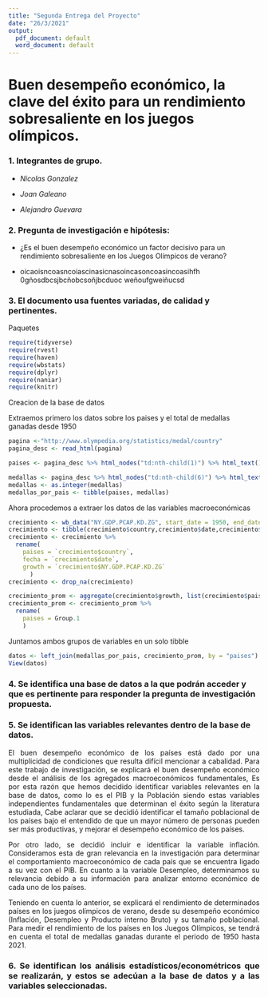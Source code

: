 ```yaml
---
title: "Segunda Entrega del Proyecto"
date: "26/3/2021"
output:
  pdf_document: default
  word_document: default
---
```


# **Buen desempeño económico, la clave del éxito para un rendimiento sobresaliente en los juegos olímpicos.**

### **1.** Integrantes de grupo.

-   *Nicolas Gonzalez*

-   *Joan Galeano*

-   *Alejandro Guevara*

### **2.** Pregunta de investigación e hipótesis:

-   ¿Es el buen desempeño económico un factor decisivo para un rendimiento sobresaliente en los Juegos Olímpicos de verano?

-   oicaoisncoasncoiascinasicnasoincasoncoasincoasihfh      0gñosdbcsjbcñobcsoñjbcduoc    weñoufgweiñucsd

### **3.** El documento usa fuentes variadas, de calidad y pertinentes.
Paquetes
```r
require(tidyverse)
require(rvest)
require(haven)
require(wbstats)
require(dplyr)
require(naniar)
require(knitr)
```
Creacion de la base de datos

Extraemos primero los datos sobre los paises y el total de medallas ganadas desde 1950
```r
pagina <-"http://www.olympedia.org/statistics/medal/country"
pagina_desc <- read_html(pagina)

paises <- pagina_desc %>% html_nodes("td:nth-child(1)") %>% html_text() 

medallas <- pagina_desc %>% html_nodes("td:nth-child(6)") %>% html_text()
medallas <- as.integer(medallas)
medallas_por_pais <- tibble(paises, medallas)
```

Ahora procedemos a extraer los datos de las variables macroeconómicas
```r
crecimiento <- wb_data("NY.GDP.PCAP.KD.ZG", start_date = 1950, end_date = 2019)
crecimiento <- tibble(crecimiento$country,crecimiento$date,crecimiento$NY.GDP.PCAP.KD.ZG)
crecimiento <- crecimiento %>% 
  rename(
    paises = `crecimiento$country`,
    fecha = `crecimiento$date`,
    growth = `crecimiento$NY.GDP.PCAP.KD.ZG`
      )
crecimiento <- drop_na(crecimiento)

crecimiento_prom <- aggregate(crecimiento$growth, list(crecimiento$paises), FUN=mean)
crecimiento_prom <- crecimiento_prom %>%
  rename(
    paises = Group.1
    )
```
Juntamos ambos grupos de variables en un solo tibble
```r
datos <- left_join(medallas_por_pais, crecimiento_prom, by = "paises")
View(datos)
```

### **4.** Se identifica una base de datos a la que podrán acceder y que es pertinente para responder la pregunta de investigación propuesta.

### **5.** Se identifican las variables relevantes dentro de la base de datos.

<div style="text-align: justify">

El buen desempeño económico de los países está dado por una multiplicidad de condiciones que resulta difícil mencionar a cabalidad. Para este trabajo de investigación, se explicará el buen desempeño económico desde el análisis de los agregados macroeconómicos fundamentales, Es por esta razón que hemos decidido identificar variables relevantes en la base de datos, como lo es el PIB y la Población siendo estas variables independientes fundamentales que determinan el éxito según la literatura estudiada, Cabe aclarar que se decidió identificar el tamaño poblacional de los países bajo el entendido de que un mayor número de personas pueden ser más productivas, y mejorar el desempeño económico de los países.

Por otro lado, se decidió incluir e identificar la variable inflación. Consideramos esta de gran relevancia en la investigación para determinar el comportamiento macroeconómico de cada país que se encuentra ligado a su vez con el PIB. En cuanto a la variable Desempleo, determinamos su relevancia debido a su información para analizar entorno económico de cada uno de los países.

Teniendo en cuenta lo anterior, se explicará el rendimiento de determinados países en los juegos olímpicos de verano, desde su desempeño económico (Inflación, Desempleo y Producto interno Bruto) y su tamaño poblacional. Para medir el rendimiento de los países en los Juegos Olímpicos, se tendrá en cuenta el total de medallas ganadas durante el periodo de 1950 hasta 2021.

<div/>

### **6.** Se identifican los análisis estadísticos/econométricos que se realizarán, y estos se adecúan a la base de datos y a las variables seleccionadas.
